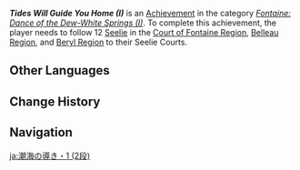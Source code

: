 {{Achievement Infobox
|title        = Tides Will Guide You Home (I)
|id           = 80258
|order id     = 238
|category     = Fontaine: Dance of the Dew-White Springs (I)
|description  = Follow 12 [[Seelie]] in the [[Court of Fontaine Region]], [[Belleau Region]], and [[Beryl Region]] to their Seelie Courts.
|requirements = 
|primogems    = 10
|tracking     = Tracks the amount of Seelie found.
|topic        = Seelie
|hidden       = 
|set          = Tides Will Guide You Home (I)
|tier         = 2
|tiers_total  = 3
}}
'''''Tides Will Guide You Home (I)''''' is an [[Achievement]] in the category ''[[Fontaine: Dance of the Dew-White Springs (I)]]''. To complete this achievement, the player needs to follow 12 [[Seelie]] in the [[Court of Fontaine Region]], [[Belleau Region]], and [[Beryl Region]] to their Seelie Courts.
<!--
==Gameplay Notes==
* 

==Trivia==
* 

==Gallery==
{{Preview
|size=300px
|file=
|caption=
}}

==Video Guides==
{{EVT
|video1   = 
|caption1 = 
}}
-->
==Other Languages==
{{Other Languages|Transclude = Tides Will Guide You Home (I)}}

==Change History==
{{Change History|4.0}}
<!--
==References==
{{Reflist}}
-->
==Navigation==
{{Achievement Navbox}}

[[ja:潮海の導き・1 (2段)]]